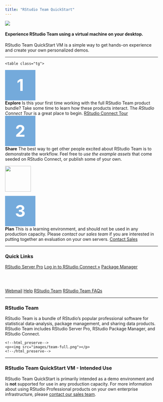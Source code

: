 ```yaml
---
title: "RStudio Team QuickStart"
---
```


<!--html_preserve-->
<style type="text/css">
h1.title {
  display: none;
}
</style>
<script>
$(function () {
  $('[data-toggle="tooltip"]').tooltip({container: 'body'})
})
</script>
<!--/html_preserve-->

<!--html_preserve-->

<p><img src="images/quickstart-banner.png"></p>

<h4>Experience RStudio Team using a virtual machine on your desktop.</h4> 
<p>RStudio Team QuickStart VM is a simple way to get hands-on experience and create your own personalized demos.</p>

<hr>

<div class="row">
  <div class="col-md-12">
  <style type="text/css">
 .tg  {border-collapse:collapse;border-spacing:0;width: 100%;}
.tg td{font-family:"Source Sans Pro", sans-serif;font-size:16px;padding:10px 5px;border-style:solid;border-width:20px;overflow:hidden;word-break:normal;border-color:#fff;height:100px}
.tg .tg-0lax{text-align:left;vertical-align:top} 
.tg-num{height: 100px; width:100px; line-height:100px; font-size: 40pt; font-weight:bold; color:#fff; text-align: center; background-color: #74aadb;}
.tg .tg-btn{text-align: center; line-height: 100px;}
.tg td b {font-size:20px;}
.tg td i {font-weight: bold}
  </style>
    <table class="tg">
  <tr>
    <td class="tg-0lax"><div class="tg-num">1</div></td>
    <td class="tg-0lax">
    <b>Explore</b> Is this your first time working with the full RStudio Team product
    bundle? Take some time to learn how these products interact. The <i>RStudio
    Connect Tour</i> is a great place to begin.
    </td>
    <td class="tg-0lax tg-btn">
      <a class="btn btn-default btn-lg" href="tour.html" role="button">RStudio Connect Tour</a>
    </td>
  </tr>
  <tr>
    <td class="tg-0lax"><div class="tg-num">2</div></td>
    <td class="tg-0lax">
    <b>Share</b> The best way to get other people excited about RStudio Team is to
    demonstrate the workflow. Feel free to <i>use the example assets</i> that come
    seeded on RStudio Connect, or publish some of your own.
    </td>
    <td class="tg-0lax tg-btn">
      <p><img src="images/demo-icon.png" width="85"></p>
    </td>
  </tr>
  <tr>
    <td class="tg-0lax"><div class="tg-num">3</div></td>
    <td class="tg-0lax">
    <b>Plan</b> This is a learning environment, and should not be used in any
    production capacity. Please <i>contact our sales team</i> if you are interested in
    putting together an evaluation on your own servers.
    </td>
    <td class="tg-0lax tg-btn">
      <a class="btn btn-default btn-lg" href="https://www.rstudio.com/about/contact-sales/" role="button">Contact Sales</a>
    </td>
  </tr>
</table>
  </div>
</div>

<hr>
<!--/html_preserve-->

### Quick Links

<!--html_preserve-->

<div class="btn-group btn-group-justified" role="group">
<a class="btn btn-default btn-lg" href="rstudio/" target="_blank" role="button" data-toggle="tooltip" data-placement="bottom" title="Default Username: rstudio Default Password: rstudio">RStudio Server Pro</a>
  <a class="btn btn-primary btn-lg" href="rsconnect/" target="_blank" role="button" data-toggle="tooltip" data-placement="bottom" title="Default Username: rstudio Default Password: rstudio">Log in to RStudio Connect &raquo;</a>
  <a class="btn btn-default btn-lg" href="packages/" target="_blank" role="button">Package Manager</a>
</div>

<br><br>

<div class="btn-group btn-group-justified" role="group">
  <a class="btn btn-default" href="webmail/" target="_blank" role="button">Webmail</a>
  <a class="btn btn-default" href="help.html" role="button">Help</a>
  <a class="btn btn-default" href="http://www.rstudio.com/products/team" role="button">RStudio Team</a>
  <a class="btn btn-default" href="https://support.rstudio.com/hc/en-us/articles/360022407754" role="button">RStudio Team FAQs</a>
</div>

<!--/html_preserve-->

<hr>


### RStudio Team

RStudio Team is a bundle of RStudio’s popular professional software for statistical data-analysis, package management, and sharing data products. RStudio Team includes RStudio Server Pro, RStudio Package Manager, and RStudio Connect. 

<div class="row">
  <div class="col-md-2">
  </div>
  <div class="col-md-8">
    <!--html_preserve-->
    <p><img src="images/team-full.png"></p>
    <!--/html_preserve-->
  </div>
  <div class="col-md-2">
  </div>
</div>

<hr>

### RStudio Team QuickStart VM - Intended Use

RStudio Team QuickStart is primarily intended as a demo environment and is **not** supported for use in any production capacity. For more information about using RStudio Professional products on your own enterprise infrastructure, please [contact our sales team](https://www.rstudio.com/about/contact-sales/).

